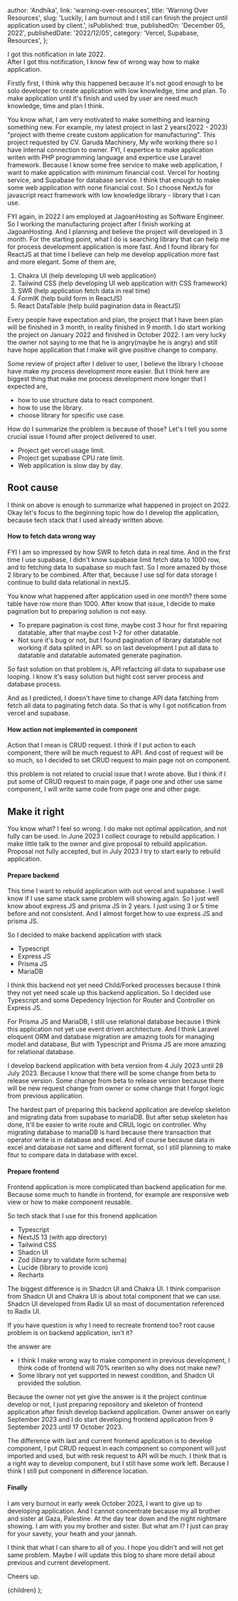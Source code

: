 
  author: 'Andhika',
  link: 'warning-over-resources',
  title: 'Warning Over Resources',
  slug: 'Luckily, I am burnout and I still can finish the project until application used by client.',
  isPublished: true,
  publishedOn: 'December 05, 2022',
  publishedDate: '2022/12/05',
  category: 'Vercel, Supabase, Resources',
};

I got this notification in late 2022.  
After I got this notification, I know few of wrong way how to make application.

<ImageBlur
  alt="chris-curry"
  src="/warning-vercel-over-resource.png"
  width="500"
  height="500"
/>

Firstly first, I think why this happened because it's not good enough to be solo developer to create application with low knowledge,
time and plan. To make application until it's finish and used by user are need much knowledge, time and plan I think.

You know what, I am very motivated to make something and learning something new. For example, my latest project in last 2 years(2022 - 2023) "project with theme create custom application for manufacturing". This project requested by CV. Garuda Machinery, My wife working there so I have internal connection to owner. FYI, I expertice to make application writen with PHP programming language and expertice use Laravel framework. Because I know some free service to make web application, I want to make application with minimum financial cost. Vercel for hosting service, and Supabase for database service. I think that enough to make some web application with none financial cost. So I choose NextJs for javascript react framework with low knowledge library - library that I can use.

FYI again, in 2022 I am employed at JagoanHosting as Software Engineer. So I working the manufacturing project after I finish working at JagoanHosting. And I planning and believe the project will developed in 3 month. For the starting point, what I do is searching library that can help me for process development application is more fast. And I found library for ReactJS at that time I believe can help me develop application more fast and more elegant. Some of them are,

1. Chakra UI (help developing UI web application)
2. Tailwind CSS (help developing UI web application with CSS framework)
3. SWR (help application fetch data in real time)
4. FormIK (help build form in ReactJS)
5. React DataTable (help build pagination data in ReactJS)

Every people have expectation and plan, the project that I have been plan will be finished in 3 month, in reality finished in 9 month. I do start working the project on January 2022 and finished in October 2022. I am very lucky the owner not saying to me that he is angry(maybe he is angry) and still have hope application that I make will give positive change to company.

Some review of project after I deliver to user, I believe the library I choose have make my process development more easier. But I think here are biggest thing that make me process development more longer that I expected are,

- how to use structure data to react component.
- how to use the library.
- choose library for specific use case.

How do I summarize the problem is because of those?
Let's I tell you some crucial issue I found after project delivered to user.

- Project get vercel usage limit.
- Project get supabase CPU rate limit.
- Web application is slow day by day.

## Root cause

I think on above is enough to summarize what happened in project on 2022. Okay let's focus to the beginning topic how do I develop the application, because tech stack that I used already written above.

#### How to fetch data wrong way

FYI I am so impressed by how SWR to fetch data in real time. And in the first time I use supabase, I didn't know supabase limit fetch data to 1000 row, and to fetching data to supabase so much fast. So I more amazed by those 2 library to be combined. After that, because I use sql for data storage I continue to build data relational in nextJS.

You know what happened after application used in one month? there some table have row more than 1000. After know that issue, I decide to make pagination but to preparing solution is not easy.

- To prepare pagination is cost time, maybe cost 3 hour for first repairing datatable, after that maybe cost 1-2 for other datatable.
- Not sure it's bug or not, but I found pagination of library datatable not working if data splited in API. so on last development I put all data to datatable and datatable automated generate pagination.

So fast solution on that problem is, API refactcing all data to supabase use looping. I know it's easy solution but hight cost server process and database process.

And as I predicted, I doesn't have time to change API data fatching from fetch all data to paginating fetch data. So that is why I got notification from vercel and supabase.

#### How action not implemented in component

Action that I mean is CRUD request. I think if I put action to each component, there will be much request to API. And cost of request will be so much, so I decided to set CRUD request to main page not on component.

this problem is not related to crucial issue that I wrote above. But I think if I put some of CRUD request to main page, if page one and other use same component, I will write same code from page one and other page.

## Make it right

You know what? I feel so wrong. I do make not optimal application, and not fully can be used. In June 2023 I collect courage to rebuild application. I make little talk to the owner and give proposal to rebuild application. Proposal not fully accepted, but in July 2023 I try to start early to rebuild application.

#### Prepare backend

This time I want to rebuild application with out vercel and supabase. I well know if I use same stack same problem will showing again. So I just well know about express JS and prisma JS in 2 years. I just using 3 or 5 time before and not consistent. And I almost forget how to use express JS and prisma JS.

So I decided to make backend application with stack

- Typescript
- Express JS
- Prisma JS
- MariaDB

I think this backend not yet need Child/Forked processes because I think they not yet need scale up this backend application. So I decided use Typescript and some Depedency Injection for Router and Controller on Express JS.

For Prisma JS and MariaDB, I still use relational database because I think this application not yet use event driven architecture. And I think Laravel eloquent ORM and database migration are amazing tools for managing model and database, But with Typescript and Prisma JS are more amazing for relational database.

I develop backend application with beta version from 4 July 2023 until 28 July 2023. Because I know that there will be some change from beta to release version. Some change from beta to release version because there will be new request change from owner or some change that I forgot logic from previous application.

The hardest part of preparing this backend application are develop skeleton and migrating data from supabase to mariaDB. But after setup skeleton has done, It'll be easier to write route and CRUL logic on controller. Why migrating database to mariaDB is hard because there transaction that operator write is in database and excel. And of course because data in excel and database not same and different format, so I still planning to make fitur to compare data in database with excel.

#### Prepare frontend

Frontend application is more complicated than backend application for me. Because some much to handle in frontend, for example are responsive web view or how to make component reusable.

So tech stack that I use for this fronend application

- Typescript
- NextJS 13 (with app directory)
- Tailwind CSS
- Shadcn UI
- Zod (library to validate form schema)
- Lucide (library to provide icon)
- Recharts

The biggest difference is in Shadcn UI and Chakra UI. I think comparison from Shadcn UI and Chakra UI is about total component that we can use. Shadcn UI developed from Radix UI so most of documentation referenced to Radix UI.

If you have question is why I need to recreate frontend too? root cause problem is on backend application, isn't it?

the answer are

- I think I make wrong way to make component in previous development, I think code of frontend will 70% rewriten so why does not make new?
- Some library not yet supported in newest condition, and Shadcn UI provided the solution.

Because the owner not yet give the answer is it the project continue develop or not, I just preparing repository and skeleton of frontend application after finish develop backend application. Owner answer on early September 2023 and I do start developing frontend application from 9 September 2023 until 17 October 2023.

The difference with last and current frontend application is to develop component, I put CRUD request in each component so component will just imported and used, but with resk request to API will be much. I think that is a right way to develop component, but I still have some work left. Because I think I still put component in difference location.

#### Finally

I am very burnout in early week October 2023, I want to give up to developing application. And I cannot concentrate because my all brother and sister at Gaza, Palestine. At the day tear down and the night nightmare showing. I am with you my brother and sister. But what am I? I just can pray for your savety, your heath and your jannah.

I think that what I can share to all of you. I hope you didn't and will not get same problem. Maybe I will update this blog to share more detail about previous and current development.

Cheers up.

  <PostLayout meta={meta}>{children}</PostLayout>
);
